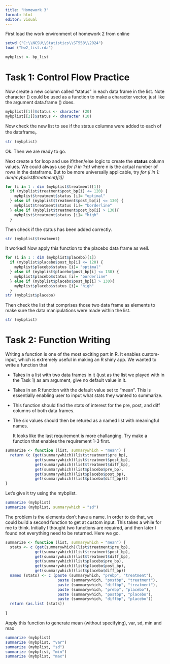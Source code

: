 ```yaml
---
title: "Homework 3"
format: html
editor: visual
---
```


First load the work environment of homework 2 from online

```r
setwd ("C:\\NCSU\\Statistics\\ST558\\2024")
load ("hw2_list.rda")

mybplist <- bp_list
```

# Task 1: Control Flow Practice

Now create a new column called "status" in each data frame in the list. Note character () could be used as a function to make a character vector, just like the argument data.frame () does.

```r
mybplist[[1]]$status <- character (20)
mybplist[[2]]$status <- character (10)
```

Now check the new list to see if the status columns were added to each of the dataframe。

```r
str (mybplist)
```

Ok. Then we are ready to go.

Next create a for loop and use if/then/else logic to create the **status** column values. We could always use *for (i in 1:n)* where n is the actual number of rows in the dataframe. But to be more universally applicable, try *for (i in 1: dim(mybplist\$treatment)\[1\])*

```r
for (i in 1 : dim (mybplist$treatment)[1])
  if (mybplist$treatment$post_bp[i] <= 120) {
    mybplist$treatment$status [i]= "optimal"
  } else if (mybplist$treatment$post_bp[i] <= 130) {
    mybplist$treatment$status [i]= "borderline"
  } else if (mybplist$treatment$post_bp[i] > 130){
    mybplist$treatment$status [i]= "high"
  }
```

Then check if the status has been added correctly.

```r
str (mybplist$treatment)
```

It worked! Now apply this function to the placebo data frame as well.

```r
for (i in 1 : dim (mybplist$placebo)[1])
  if (mybplist$placebo$post_bp[i] <= 120) {
    mybplist$placebo$status [i]= "optimal"
  } else if (mybplist$placebo$post_bp[i] <= 130) {
    mybplist$placebo$status [i]= "borderline"
  } else if (mybplist$placebo$post_bp[i] > 130){
    mybplist$placebo$status [i]= "high"
  }
str (mybplist$placebo)
```

Then check the list that comprises those two data frame as elements to make sure the data manipulations were made within the list.

```r
str (mybplist)
```

# Task 2: Function Writing

Writing a function is one of the most exciting part in R. It enables custom-input, which is extremely useful in making an R shiny app. We wanted to write a function that

-   Takes in a list with two data frames in it (just as the list we played with in the Task 1) as am argument, give no default value in it.

-   Takes in an R function with the default value set to "mean". This is essentially enabling user to input what stats they wanted to summarize.

-   This function should find the stats of interest for the pre, post, and diff columns of both data frames.

-   The six values should then be retured as a named list with meaningful names.

    It looks like the last requirement is more challanging. Try make a function that enables the requirement 1-3 first.

```r
summarize <- function (list, summarywhich = "mean") {
  return (c (get(summarywhich)(list$treatment$pre_bp),
             get(summarywhich)(list$treatment$post_bp),
             get(summarywhich)(list$treatment$diff_bp),
             get(summarywhich)(list$placebo$pre_bp),
             get(summarywhich)(list$placebo$post_bp),
             get(summarywhich)(list$placebo$diff_bp)))
}
```

Let's give it try using the mybplist.

```r
summarize (mybplist)
summarize (mybplist, summarywhich = "sd")
```

The problem is the elements don't have a name. In order to do that, we could build a second function to get at custom input. This takes a while for me to think. Initially I thought two functions are required, and then later I found not everything need to be returned. Here we go.

```r
summarize <- function (list, summarywhich = "mean") {
  stats <- c (get(summarywhich)(list$treatment$pre_bp),
             get(summarywhich)(list$treatment$post_bp),
             get(summarywhich)(list$treatment$diff_bp),
             get(summarywhich)(list$placebo$pre_bp),
             get(summarywhich)(list$placebo$post_bp),
             get(summarywhich)(list$placebo$diff_bp))
  names (stats) <- c (paste (summarywhich, "prebp", "treatment"),
                       paste (summarywhich, "postbp", "treatment"),
                       paste (summarywhich, "diffbp", "treatment"),
                       paste (summarywhich, "prebp", "placebo"),
                       paste (summarywhich, "postbp", "placebo"),
                       paste (summarywhich, "diffbp", "placebo"))
  return (as.list (stats))
  
}
```

Apply this function to generate mean (without specifying), var, sd, min and max

```r
summarize (mybplist)
summarize (mybplist, "var")
summarize (mybplist, "sd")
summarize (mybplist, "min")
summarize (mybplist, "max")
```
